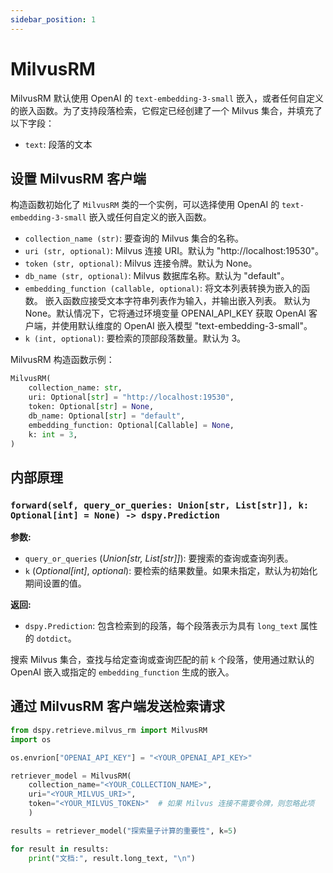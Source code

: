 ```yaml
---
sidebar_position: 1
---
```


# MilvusRM

MilvusRM 默认使用 OpenAI 的 `text-embedding-3-small` 嵌入，或者任何自定义的嵌入函数。为了支持段落检索，它假定已经创建了一个 Milvus 集合，并填充了以下字段：

- `text`: 段落的文本


## 设置 MilvusRM 客户端

构造函数初始化了 `MilvusRM` 类的一个实例，可以选择使用 OpenAI 的 `text-embedding-3-small` 嵌入或任何自定义的嵌入函数。

- `collection_name (str)`: 要查询的 Milvus 集合的名称。
- `uri (str, optional)`: Milvus 连接 URI。默认为 "http://localhost:19530"。
- `token (str, optional)`: Milvus 连接令牌。默认为 None。
- `db_name (str, optional)`: Milvus 数据库名称。默认为 "default"。
- `embedding_function (callable, optional)`: 将文本列表转换为嵌入的函数。
    嵌入函数应接受文本字符串列表作为输入，并输出嵌入列表。
    默认为 None。默认情况下，它将通过环境变量 OPENAI_API_KEY 获取 OpenAI 客户端，并使用默认维度的 OpenAI 嵌入模型 "text-embedding-3-small"。
- `k (int, optional)`: 要检索的顶部段落数量。默认为 3。

MilvusRM 构造函数示例：

```python
MilvusRM(
    collection_name: str,
    uri: Optional[str] = "http://localhost:19530",
    token: Optional[str] = None,
    db_name: Optional[str] = "default",
    embedding_function: Optional[Callable] = None,
    k: int = 3,
)
```

## 内部原理

### `forward(self, query_or_queries: Union[str, List[str]], k: Optional[int] = None) -> dspy.Prediction`

**参数:**
- `query_or_queries` (_Union[str, List[str]]_): 要搜索的查询或查询列表。
- `k` (_Optional[int]_, _optional_): 要检索的结果数量。如果未指定，默认为初始化期间设置的值。

**返回:**
- `dspy.Prediction`: 包含检索到的段落，每个段落表示为具有 `long_text` 属性的 `dotdict`。

搜索 Milvus 集合，查找与给定查询或查询匹配的前 `k` 个段落，使用通过默认的 OpenAI 嵌入或指定的 `embedding_function` 生成的嵌入。

## 通过 MilvusRM 客户端发送检索请求

```python
from dspy.retrieve.milvus_rm import MilvusRM
import os

os.envrion["OPENAI_API_KEY"] = "<YOUR_OPENAI_API_KEY>"

retriever_model = MilvusRM(
    collection_name="<YOUR_COLLECTION_NAME>",
    uri="<YOUR_MILVUS_URI>",
    token="<YOUR_MILVUS_TOKEN>"  # 如果 Milvus 连接不需要令牌，则忽略此项
    )

results = retriever_model("探索量子计算的重要性", k=5)

for result in results:
    print("文档:", result.long_text, "\n")
```